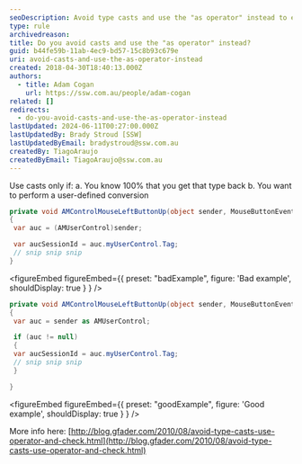 ```yaml
---
seoDescription: Avoid type casts and use the "as operator" instead to ensure safer and more efficient code.
type: rule
archivedreason:
title: Do you avoid casts and use the "as operator" instead?
guid: b44fe59b-11ab-4ec9-bd57-15c8b93c679e
uri: avoid-casts-and-use-the-as-operator-instead
created: 2018-04-30T18:40:13.000Z
authors:
  - title: Adam Cogan
    url: https://ssw.com.au/people/adam-cogan
related: []
redirects:
  - do-you-avoid-casts-and-use-the-as-operator-instead
lastUpdated: 2024-06-11T00:27:00.000Z
lastUpdatedBy: Brady Stroud [SSW]
lastUpdatedByEmail: bradystroud@ssw.com.au
createdBy: TiagoAraujo
createdByEmail: TiagoAraujo@ssw.com.au
---
```


Use casts only if:
a. You know 100% that you get that type back
b. You want to perform a user-defined conversion
```cs
private void AMControlMouseLeftButtonUp(object sender, MouseButtonEventArgs e)
{
 var auc = (AMUserControl)sender;

 var aucSessionId = auc.myUserControl.Tag;
 // snip snip snip
}
```

<figureEmbed figureEmbed={{
  preset: "badExample",
  figure: 'Bad example',
  shouldDisplay: true
} } />


```cs
private void AMControlMouseLeftButtonUp(object sender, MouseButtonEventArgs e)
{
 var auc = sender as AMUserControl;

 if (auc != null)
 {
 var aucSessionId = auc.myUserControl.Tag;
 // snip snip snip
 }

}
```

<figureEmbed figureEmbed={{
  preset: "goodExample",
  figure: 'Good example',
  shouldDisplay: true
} } />


More info here: [http://blog.gfader.com/2010/08/avoid-type-casts-use-operator-and-check.html](http://blog.gfader.com/2010/08/avoid-type-casts-use-operator-and-check.html)
